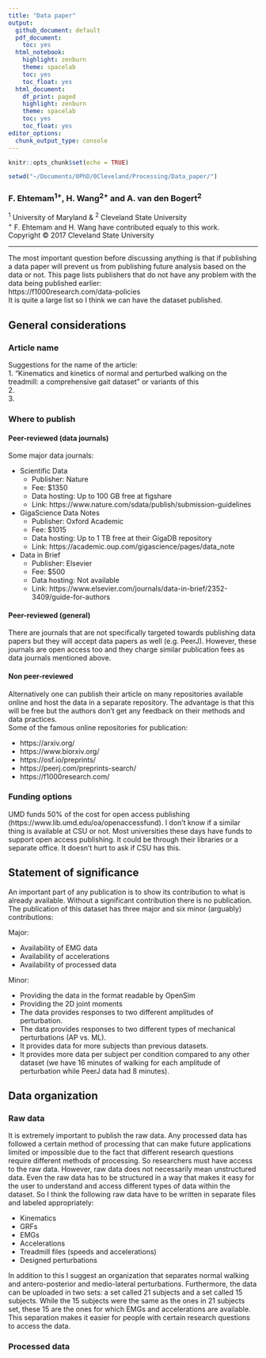 ```yaml
---
title: "Data paper"
output:
  github_document: default
  pdf_document:
    toc: yes
  html_notebook:
    highlight: zenburn
    theme: spacelab
    toc: yes
    toc_float: yes
  html_document:
    df_print: paged
    highlight: zenburn
    theme: spacelab
    toc: yes
    toc_float: yes
editor_options:
  chunk_output_type: console
---
```


```r
knitr::opts_chunk$set(echo = TRUE)
```

```r
setwd("~/Documents/0PhD/0Cleveland/Processing/Data_paper/")
```

### F. Ehtemam^1+^, H. Wang^2+^ and A. van den Bogert^2^ 
^1^ University of Maryland & ^2^ Cleveland State University  
^+^ F. Ehtemam and H. Wang have contributed equaly to this work.  
Copyright &copy; 2017 Cleveland State University  

***

The most important question before discussing anything is that if publishing a data paper will prevent us from publishing future analysis based on the data or not. This page lists publishers that do not have any problem with the data being published earlier:  
https://f1000research.com/data-policies  
It is quite a large list so I think we can have the dataset published. 

## General considerations  

### Article name
Suggestions for the name of the article:  
1. "Kinematics and kinetics of normal and perturbed walking on the treadmill: a comprehensive gait dataset" or variants of this  
2.  
3.  

### Where to publish
#### Peer-reviewed (data journals)
Some major data journals:  

* Scientific Data  
    + Publisher: Nature  
    + Fee: $1350
    + Data hosting: Up to 100 GB free at figshare
    + Link: https://www.nature.com/sdata/publish/submission-guidelines
    
* GigaScience Data Notes
    + Publisher: Oxford Academic
    + Fee: $1015
    + Data hosting: Up to 1 TB free at their GigaDB repository
    + Link: https://academic.oup.com/gigascience/pages/data_note
* Data in Brief
    + Publisher: Elsevier
    + Fee: $500
    + Data hosting: Not available
    + Link: https://www.elsevier.com/journals/data-in-brief/2352-3409/guide-for-authors  

#### Peer-reviewed (general)

There are journals that are not specifically targeted towards publishing data papers but they will accept data papers as well (e.g. PeerJ). However, these journals are open access too and they charge similar publication fees as data journals mentioned above.

#### Non peer-reviewed
Alternatively one can publish their article on many repositories available online and host the data in a separate repository. The advantage is that this will be free but the authors don't get any feedback on their methods and data practices.  
Some of the famous online repositories for publication:

 * https://arxiv.org/
 * https://www.biorxiv.org/
 * https://osf.io/preprints/
 * https://peerj.com/preprints-search/
 * https://f1000research.com/

### Funding options

UMD funds 50% of the cost for open access publishing (https://www.lib.umd.edu/oa/openaccessfund). I don't know if a similar thing is available at CSU or not. Most universities these days have funds to support open access publishing. It could be through their libraries or a separate office. It doesn't hurt to ask if CSU has this.

## Statement of significance

An important part of any publication is to show its contribution to what is already available. Without a significant contribution there is no publication. The publication of this dataset has three major and six minor (arguably) contributions:

Major:

* Availability of EMG data
* Availability of accelerations
* Availability of processed data

Minor:

* Providing the data in the format readable by OpenSim
* Providing the 2D joint moments
* The data provides responses to two different amplitudes of perturbation.
* The data provides responses to two different types of mechanical perturbations (AP vs. ML).
* It provides data for more subjects than previous datasets.
* It provides more data per subject per condition compared to any other dataset (we have 16 minutes of walking for each amplitude of perturbation while PeerJ data had 8 minutes).


## Data organization

### Raw data

It is extremely important to publish the raw data. Any processed data has followed a certain method of processing that can make future applications limited or impossible due to the fact that different research questions require different methods of processing. So researchers must have access to the raw data. However, raw data does not necessarily mean unstructured data. Even the raw data has to be structured in a way that makes it easy for the user to understand and access different types of data within the dataset. So I think the following raw data have to be written in separate files and labeled appropriately:

* Kinematics
* GRFs
* EMGs
* Accelerations
* Treadmill files (speeds and accelerations)
* Designed perturbations

In addition to this I suggest an organization that separates normal walking and antero-posterior and medio-lateral perturbations. Furthermore, the data can be uploaded in two sets: a set called 21 subjects and a set called 15 subjects. While the 15 subjects were the same as the ones in 21 subjects set, these 15 are the ones for which EMGs and accelerations are available. This separation makes it easier for people with certain research questions to access the data. 

### Processed data











                          
  







